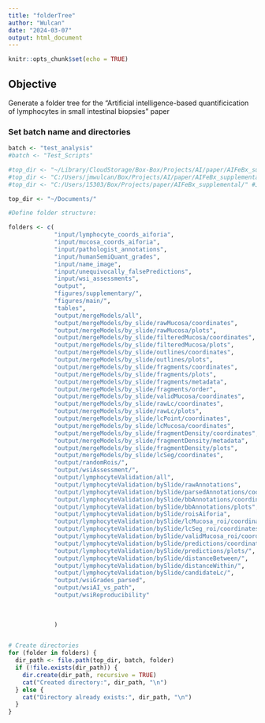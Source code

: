 ```yaml
---
title: "folderTree"
author: "Wulcan"
date: "2024-03-07"
output: html_document
---
```


```r
knitr::opts_chunk$set(echo = TRUE)
```

## Objective
Generate a folder tree for the "Artificial intelligence-based quantificication of lymphocytes in small intestinal biopsies" paper

### Set batch name and directories
```r
batch <- "test_analysis"
#batch <- "Test_Scripts"

#top_dir <- "~/Library/CloudStorage/Box-Box/Projects/AI/paper/AIFeBx_supplemental/" #jmwMacBook
#top_dir <- "C:/Users/jmwulcan/Box/Projects/AI/paper/AIFeBx_supplemental/" #jmwDell
#top_dir <- "C:/Users/15303/Box/Projects/paper/AIFeBx_supplemental/" #JMW lenovo

top_dir <- "~/Documents/"
```

```r
#Define folder structure:

folders <- c(
             "input/lymphocyte_coords_aiforia", 
             "input/mucosa_coords_aiforia",
             "input/pathologist_annotations",
             "input/humanSemiQuant_grades",
             "input/name_image",
             "input/unequivocally_falsePredictions",
             "input/wsi_assessments",
             "output", 
             "figures/supplementary/",
             "figures/main/",
             "tables",
             "output/mergeModels/all", 
             "output/mergeModels/by_slide/rawMucosa/coordinates",
             "output/mergeModels/by_slide/rawMucosa/plots", 
             "output/mergeModels/by_slide/filteredMucosa/coordinates",
             "output/mergeModels/by_slide/filteredMucosa/plots",
             "output/mergeModels/by_slide/outlines/coordinates",
             "output/mergeModels/by_slide/outlines/plots",
             "output/mergeModels/by_slide/fragments/coordinates", 
             "output/mergeModels/by_slide/fragments/plots", 
             "output/mergeModels/by_slide/fragments/metadata",
             "output/mergeModels/by_slide/fragments/order",
             "output/mergeModels/by_slide/validMucosa/coordinates", 
             "output/mergeModels/by_slide/rawLc/coordinates", 
             "output/mergeModels/by_slide/rawLc/plots",
             "output/mergeModels/by_slide/lcPoint/coordinates",
             "output/mergeModels/by_slide/lcMucosa/coordinates",
             "output/mergeModels/by_slide/fragmentDensity/coordinates",
             "output/mergeModels/by_slide/fragmentDensity/metadata", 
             "output/mergeModels/by_slide/fragmentDensity/plots",
             "output/mergeModels/by_slide/lcSeg/coordinates",
             "output/randomRois/",
             "output/wsiAssessment/",
             "output/lymphocyteValidation/all",
             "output/lymphocyteValidation/bySlide/rawAnnotations",
             "output/lymphocyteValidation/bySlide/parsedAnnotations/coordinates",
             "output/lymphocyteValidation/bySlide/bbAnnotations/coordinates",
             "output/lymphocyteValidation/bySlide/bbAnnotations/plots",
             "output/lymphocyteValidation/bySlide/roisAiforia",
             "output/lymphocyteValidation/bySlide/lcMucosa_roi/coordinates/",
             "output/lymphocyteValidation/bySlide/lcSeg_roi/coordinates/",
             "output/lymphocyteValidation/bySlide/validMucosa_roi/coordinates/",
             "output/lymphocyteValidation/bySlide/predictions/coordinates/",
             "output/lymphocyteValidation/bySlide/predictions/plots/",
             "output/lymphocyteValidation/bySlide/distanceBetween/",
             "output/lymphocyteValidation/bySlide/distanceWithin/",
             "output/lymphocyteValidation/bySlide/candidateLc/",
             "output/wsiGrades_parsed",
             "output/wsiAI_vs_path",
             "output/wsiReproducibility"
             
             
             
             )


# Create directories
for (folder in folders) {
  dir_path <- file.path(top_dir, batch, folder)
  if (!file.exists(dir_path)) {
    dir.create(dir_path, recursive = TRUE)
    cat("Created directory:", dir_path, "\n")
  } else {
    cat("Directory already exists:", dir_path, "\n")
  }
}
```